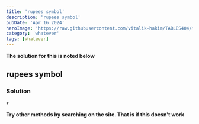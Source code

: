 ```yaml
---
title: 'rupees symbol'
description: 'rupees symbol'
pubDate: 'Apr 16 2024'
heroImage: 'https://raw.githubusercontent.com/vitalik-hakim/TABLES404/main/error_b/misc.png'
category: 'whatever'
tags: [whatever]
---
```


**The solution for this is noted below**

## rupees symbol

### Solution

```whatever
₹
```

**Try other methods by searching on the site. That is if this doesn't work**
